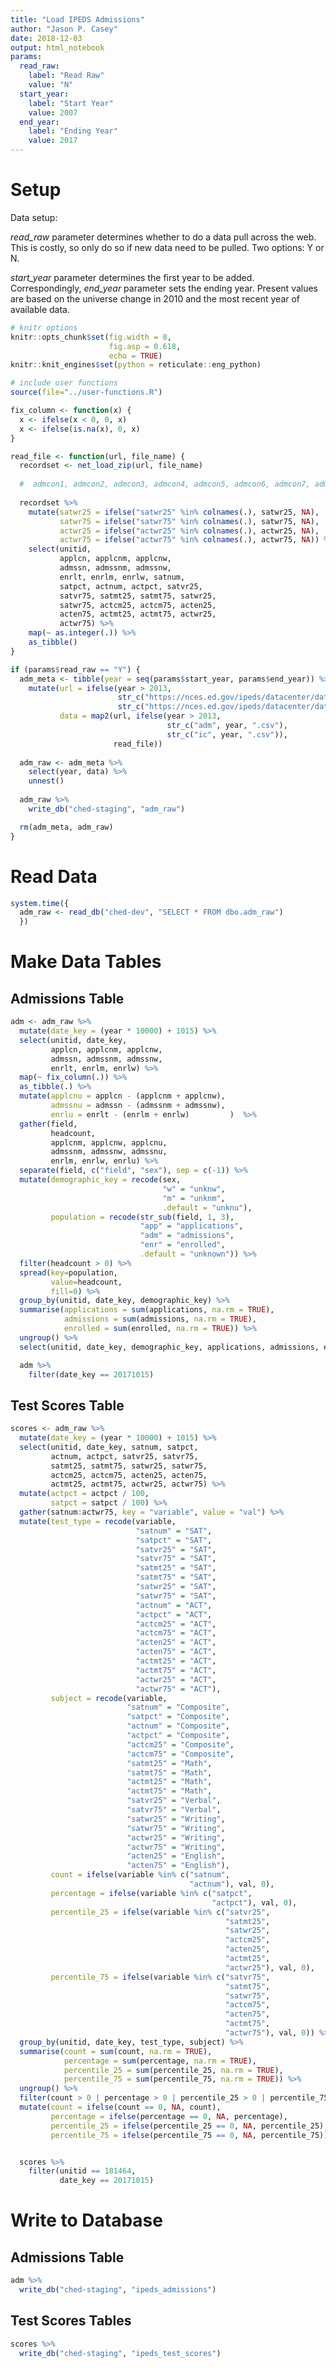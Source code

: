 ```yaml
---
title: "Load IPEDS Admissions"
author: "Jason P. Casey"
date: 2018-12-03
output: html_notebook
params:
  read_raw:
    label: "Read Raw"
    value: "N"
  start_year:
    label: "Start Year"
    value: 2007
  end_year:
    label: "Ending Year"
    value: 2017
---
```


# Setup

Data setup:

_read_raw_ parameter determines whether to do a data pull across the web.  This is costly, so only do so if new data need to be pulled.  Two options: Y or N.

_start_year_ parameter determines the first year to be added.  Correspondingly,
_end_year_ parameter sets the ending year.  Present values are based on the universe change in 2010 and the most recent year of available data.

```r
# knitr options
knitr::opts_chunk$set(fig.width = 8,
                      fig.asp = 0.618,
                      echo = TRUE)
knitr::knit_engines$set(python = reticulate::eng_python)

# include user functions
source(file="../user-functions.R")

fix_column <- function(x) {
  x <- ifelse(x < 0, 0, x)
  x <- ifelse(is.na(x), 0, x)
}

read_file <- function(url, file_name) {
  recordset <- net_load_zip(url, file_name)
  
  #  admcon1, admcon2, admcon3, admcon4, admcon5, admcon6, admcon7, admcon8, admcon9,
  
  recordset %>%
    mutate(satwr25 = ifelse("satwr25" %in% colnames(.), satwr25, NA),
           satwr75 = ifelse("satwr75" %in% colnames(.), satwr75, NA),
           actwr25 = ifelse("actwr25" %in% colnames(.), actwr25, NA),
           actwr75 = ifelse("actwr75" %in% colnames(.), actwr75, NA)) %>%
    select(unitid,
           applcn, applcnm, applcnw,
           admssn, admssnm, admssnw,
           enrlt, enrlm, enrlw, satnum,
           satpct, actnum, actpct, satvr25,
           satvr75, satmt25, satmt75, satwr25,
           satwr75, actcm25, actcm75, acten25,
           acten75, actmt25, actmt75, actwr25,
           actwr75) %>%
    map(~ as.integer(.)) %>%
    as_tibble()
}

if (params$read_raw == "Y") {
  adm_meta <- tibble(year = seq(params$start_year, params$end_year)) %>%
    mutate(url = ifelse(year > 2013,
                        str_c("https://nces.ed.gov/ipeds/datacenter/data/adm", year, ".zip"),
                        str_c("https://nces.ed.gov/ipeds/datacenter/data/ic", year, ".zip")),
           data = map2(url, ifelse(year > 2013, 
                                   str_c("adm", year, ".csv"),
                                   str_c("ic", year, ".csv")),
                       read_file))
  
  adm_raw <- adm_meta %>%
    select(year, data) %>%
    unnest()
  
  adm_raw %>%
    write_db("ched-staging", "adm_raw")

  rm(adm_meta, adm_raw)
}

```

# Read Data

```r
system.time({
  adm_raw <- read_db("ched-dev", "SELECT * FROM dbo.adm_raw")
  })
```

# Make Data Tables

## Admissions Table



```r
adm <- adm_raw %>%
  mutate(date_key = (year * 10000) + 1015) %>%
  select(unitid, date_key,
         applcn, applcnm, applcnw,
         admssn, admssnm, admssnw,
         enrlt, enrlm, enrlw) %>%
  map(~ fix_column(.)) %>%
  as_tibble(.) %>%
  mutate(applcnu = applcn - (applcnm + applcnw),
         admssnu = admssn - (admssnm + admssnw),
         enrlu = enrlt - (enrlm + enrlw)         )  %>%
  gather(field,
         headcount,
         applcnm, applcnw, applcnu,
         admssnm, admssnw, admssnu,
         enrlm, enrlw, enrlu) %>%
  separate(field, c("field", "sex"), sep = c(-1)) %>%
  mutate(demographic_key = recode(sex,
                                  "w" = "unknw",
                                  "m" = "unknm",
                                  .default = "unknu"),
         population = recode(str_sub(field, 1, 3),
                             "app" = "applications",
                             "adm" = "admissions",
                             "enr" = "enrolled",
                             .default = "unknown")) %>%
  filter(headcount > 0) %>%
  spread(key=population,
         value=headcount,
         fill=0) %>%
  group_by(unitid, date_key, demographic_key) %>%
  summarise(applications = sum(applications, na.rm = TRUE),
            admissions = sum(admissions, na.rm = TRUE),
            enrolled = sum(enrolled, na.rm = TRUE)) %>%
  ungroup() %>%
  select(unitid, date_key, demographic_key, applications, admissions, enrolled)

  adm %>%
    filter(date_key == 20171015)

```

## Test Scores Table

```r
scores <- adm_raw %>%
  mutate(date_key = (year * 10000) + 1015) %>%
  select(unitid, date_key, satnum, satpct,
         actnum, actpct, satvr25, satvr75,
         satmt25, satmt75, satwr25, satwr75,
         actcm25, actcm75, acten25, acten75,
         actmt25, actmt75, actwr25, actwr75) %>%
  mutate(actpct = actpct / 100,
         satpct = satpct / 100) %>%
  gather(satnum:actwr75, key = "variable", value = "val") %>%
  mutate(test_type = recode(variable,
                            "satnum" = "SAT",
                            "satpct" = "SAT",
                            "satvr25" = "SAT",
                            "satvr75" = "SAT",
                            "satmt25" = "SAT",
                            "satmt75" = "SAT",
                            "satwr25" = "SAT",
                            "satwr75" = "SAT",
                            "actnum" = "ACT",
                            "actpct" = "ACT",
                            "actcm25" = "ACT",
                            "actcm75" = "ACT",
                            "acten25" = "ACT",
                            "acten75" = "ACT",
                            "actmt25" = "ACT",
                            "actmt75" = "ACT",
                            "actwr25" = "ACT",
                            "actwr75" = "ACT"),
         subject = recode(variable,
                          "satnum" = "Composite",
                          "satpct" = "Composite",
                          "actnum" = "Composite",
                          "actpct" = "Composite",
                          "actcm25" = "Composite",
                          "actcm75" = "Composite",
                          "satmt25" = "Math",
                          "satmt75" = "Math",
                          "actmt25" = "Math",
                          "actmt75" = "Math",
                          "satvr25" = "Verbal",
                          "satvr75" = "Verbal",
                          "satwr25" = "Writing",
                          "satwr75" = "Writing",
                          "actwr25" = "Writing",
                          "actwr75" = "Writing",
                          "acten25" = "English",
                          "acten75" = "English"),
         count = ifelse(variable %in% c("satnum",
                                        "actnum"), val, 0),
         percentage = ifelse(variable %in% c("satpct",
                                             "actpct"), val, 0),
         percentile_25 = ifelse(variable %in% c("satvr25",
                                                "satmt25",
                                                "satwr25",
                                                "actcm25",
                                                "acten25",
                                                "actmt25",
                                                "actwr25"), val, 0),
         percentile_75 = ifelse(variable %in% c("satvr75",
                                                "satmt75",
                                                "satwr75",
                                                "actcm75",
                                                "acten75",
                                                "actmt75",
                                                "actwr75"), val, 0)) %>%
  group_by(unitid, date_key, test_type, subject) %>%
  summarise(count = sum(count, na.rm = TRUE),
            percentage = sum(percentage, na.rm = TRUE),
            percentile_25 = sum(percentile_25, na.rm = TRUE),
            percentile_75 = sum(percentile_75, na.rm = TRUE)) %>%
  ungroup() %>%
  filter(count > 0 | percentage > 0 | percentile_25 > 0 | percentile_75 > 0) %>%
  mutate(count = ifelse(count == 0, NA, count),
         percentage = ifelse(percentage == 0, NA, percentage),
         percentile_25 = ifelse(percentile_25 == 0, NA, percentile_25),
         percentile_75 = ifelse(percentile_75 == 0, NA, percentile_75))


  scores %>%
    filter(unitid == 181464,
           date_key == 20171015)

```

# Write to Database

## Admissions Table

```r
adm %>%
  write_db("ched-staging", "ipeds_admissions")
```

## Test Scores Tables

```r
scores %>%
  write_db("ched-staging", "ipeds_test_scores")
```

